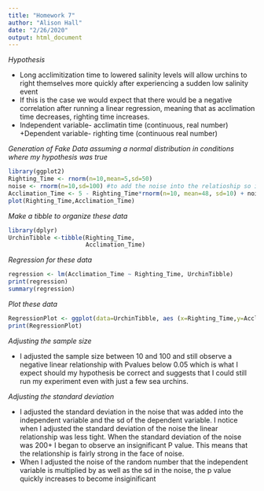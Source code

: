 ```yaml
---
title: "Homework 7"
author: "Alison Hall"
date: "2/26/2020"
output: html_document
---
```



*Hypothesis*

+ Long acclimitization time to lowered salinity levels will allow urchins to right themselves more quickly after experiencing a sudden low salinity event
+ If this is the case we would expect that there would be a negative correlation after running a linear regression, meaning that as acclimation time decreases, righting time increases. 
+ Independent variable- acclimatin time (continuous, real number)
+Dependent variable- righting time (continuous real number)

*Generation of Fake Data assuming a normal distribution in conditions where my hypothesis was true*

```r
library(ggplot2)
Righting_Time <- rnorm(n=10,mean=5,sd=50)
noise <- rnorm(n=10,sd=100) #to add the noise into the relatioship so it isnt exactly linear. Changing the sd makes the data more noisy. n has to be the same in both to ensure that x and y are the same length
Acclimation_Time <- 5 - Righting_Time*rnorm(n=10, mean=48, sd=10) + noise
plot(Righting_Time,Acclimation_Time)
```

*Make a tibble to organize these data*
```r
library(dplyr)
UrchinTibble <-tibble(Righting_Time,
                      Acclimation_Time)
```

*Regression for these data*
```r
regression <- lm(Acclimation_Time ~ Righting_Time, UrchinTibble)
print(regression)
summary(regression)
```

*Plot these data* 
```r
RegressionPlot <- ggplot(data=UrchinTibble, aes (x=Righting_Time,y=Acclimation_Time))+geom_point()+stat_smooth(method = lm)
print(RegressionPlot)
```

*Adjusting the sample size*

+ I adjusted the sample size between 10 and 100 and still observe a negative linear relationship with Pvalues below 0.05 which is what I expect should my hypothesis be correct and suggests that I could still run my experiment even with just a few sea urchins. 


*Adjusting the standard deviation*

+ I adjusted the standard deviation in the noise that was added into the independent variable and the sd of the dependent variable. I notice when I adjusted the standard deviation of the noise the linear relationship was less tight. When the standard deviation of the noise was 200+ I began to observe an insignificant P value. This means that the relationship is fairly strong in the face of noise. 
+ When I adjusted the noise of the random number that the independent variable is multiplied by as well as the sd in the noise, the p value quickly increases to become insiginificant






